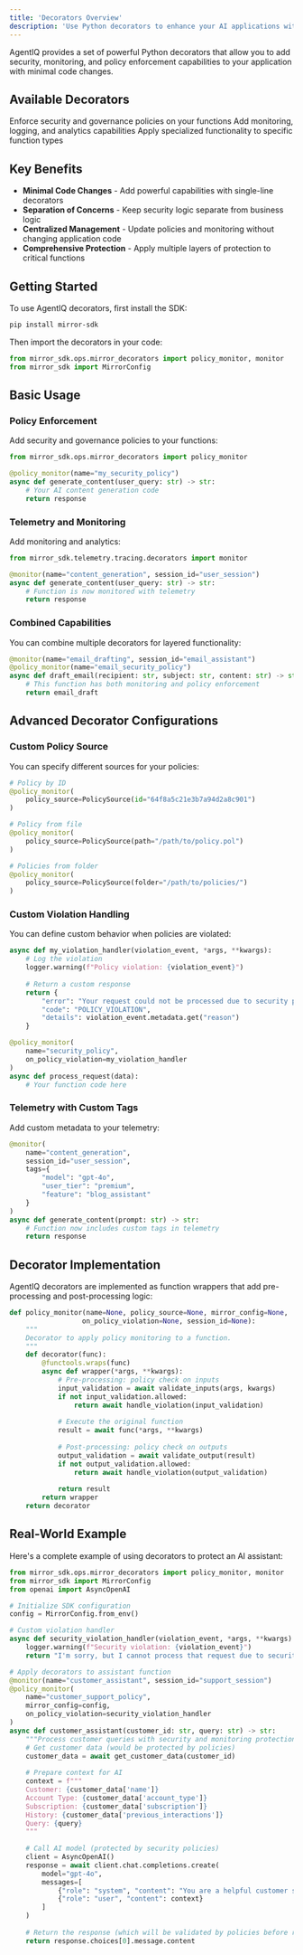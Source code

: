 ```yaml
---
title: 'Decorators Overview'
description: 'Use Python decorators to enhance your AI applications with security, monitoring, and policy controls'
---
```


AgentIQ provides a set of powerful Python decorators that allow you to add security, monitoring, and policy enforcement capabilities to your application with minimal code changes.

## Available Decorators

<CardGroup cols={2}>
  <Card title="Policy Monitor" icon="shield-check" href="/middleware/decorators/policy-monitor">
    Enforce security and governance policies on your functions
  </Card>
  <Card title="Telemetry" icon="chart-line" href="/middleware/decorators/telemetry">
    Add monitoring, logging, and analytics capabilities
  </Card>
  <Card title="Function Decorators" icon="code" href="/middleware/decorators/function-decorators">
    Apply specialized functionality to specific function types
  </Card>
</CardGroup>

## Key Benefits

- **Minimal Code Changes** - Add powerful capabilities with single-line decorators
- **Separation of Concerns** - Keep security logic separate from business logic
- **Centralized Management** - Update policies and monitoring without changing application code
- **Comprehensive Protection** - Apply multiple layers of protection to critical functions

## Getting Started

To use AgentIQ decorators, first install the SDK:

```bash
pip install mirror-sdk
```

Then import the decorators in your code:

```python
from mirror_sdk.ops.mirror_decorators import policy_monitor, monitor
from mirror_sdk import MirrorConfig
```

## Basic Usage

### Policy Enforcement

Add security and governance policies to your functions:

```python
from mirror_sdk.ops.mirror_decorators import policy_monitor

@policy_monitor(name="my_security_policy")
async def generate_content(user_query: str) -> str:
    # Your AI content generation code
    return response
```

### Telemetry and Monitoring

Add monitoring and analytics:

```python
from mirror_sdk.telemetry.tracing.decorators import monitor

@monitor(name="content_generation", session_id="user_session")
async def generate_content(user_query: str) -> str:
    # Function is now monitored with telemetry
    return response
```

### Combined Capabilities

You can combine multiple decorators for layered functionality:

```python
@monitor(name="email_drafting", session_id="email_assistant")
@policy_monitor(name="email_security_policy")
async def draft_email(recipient: str, subject: str, content: str) -> str:
    # This function has both monitoring and policy enforcement
    return email_draft
```

## Advanced Decorator Configurations

### Custom Policy Source

You can specify different sources for your policies:

```python
# Policy by ID
@policy_monitor(
    policy_source=PolicySource(id="64f8a5c21e3b7a94d2a8c901")
)

# Policy from file
@policy_monitor(
    policy_source=PolicySource(path="/path/to/policy.pol")
)

# Policies from folder
@policy_monitor(
    policy_source=PolicySource(folder="/path/to/policies/")
)
```

### Custom Violation Handling

You can define custom behavior when policies are violated:

```python
async def my_violation_handler(violation_event, *args, **kwargs):
    # Log the violation
    logger.warning(f"Policy violation: {violation_event}")
    
    # Return a custom response
    return {
        "error": "Your request could not be processed due to security policies",
        "code": "POLICY_VIOLATION",
        "details": violation_event.metadata.get("reason")
    }

@policy_monitor(
    name="security_policy",
    on_policy_violation=my_violation_handler
)
async def process_request(data):
    # Your function code here
```

### Telemetry with Custom Tags

Add custom metadata to your telemetry:

```python
@monitor(
    name="content_generation",
    session_id="user_session",
    tags={
        "model": "gpt-4o",
        "user_tier": "premium",
        "feature": "blog_assistant"
    }
)
async def generate_content(prompt: str) -> str:
    # Function now includes custom tags in telemetry
    return response
```

## Decorator Implementation

AgentIQ decorators are implemented as function wrappers that add pre-processing and post-processing logic:

```python
def policy_monitor(name=None, policy_source=None, mirror_config=None, 
                  on_policy_violation=None, session_id=None):
    """
    Decorator to apply policy monitoring to a function.
    """
    def decorator(func):
        @functools.wraps(func)
        async def wrapper(*args, **kwargs):
            # Pre-processing: policy check on inputs
            input_validation = await validate_inputs(args, kwargs)
            if not input_validation.allowed:
                return await handle_violation(input_validation)
                
            # Execute the original function
            result = await func(*args, **kwargs)
            
            # Post-processing: policy check on outputs
            output_validation = await validate_output(result)
            if not output_validation.allowed:
                return await handle_violation(output_validation)
                
            return result
        return wrapper
    return decorator
```

## Real-World Example

Here's a complete example of using decorators to protect an AI assistant:

```python
from mirror_sdk.ops.mirror_decorators import policy_monitor, monitor
from mirror_sdk import MirrorConfig
from openai import AsyncOpenAI

# Initialize SDK configuration
config = MirrorConfig.from_env()

# Custom violation handler
async def security_violation_handler(violation_event, *args, **kwargs):
    logger.warning(f"Security violation: {violation_event}")
    return "I'm sorry, but I cannot process that request due to security constraints."

# Apply decorators to assistant function
@monitor(name="customer_assistant", session_id="support_session")
@policy_monitor(
    name="customer_support_policy",
    mirror_config=config,
    on_policy_violation=security_violation_handler
)
async def customer_assistant(customer_id: str, query: str) -> str:
    """Process customer queries with security and monitoring protections."""
    # Get customer data (would be protected by policies)
    customer_data = await get_customer_data(customer_id)
    
    # Prepare context for AI
    context = f"""
    Customer: {customer_data['name']}
    Account Type: {customer_data['account_type']}
    Subscription: {customer_data['subscription']}
    History: {customer_data['previous_interactions']}
    Query: {query}
    """
    
    # Call AI model (protected by security policies)
    client = AsyncOpenAI()
    response = await client.chat.completions.create(
        model="gpt-4o",
        messages=[
            {"role": "system", "content": "You are a helpful customer support assistant."},
            {"role": "user", "content": context}
        ]
    )
    
    # Return the response (which will be validated by policies before returning)
    return response.choices[0].message.content

